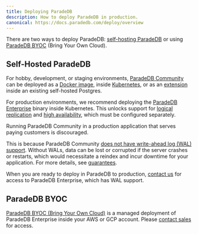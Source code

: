 ```yaml
---
title: Deploying ParadeDB
description: How to deploy ParadeDB in production.
canonical: https://docs.paradedb.com/deploy/overview
---
```


There are two ways to deploy ParadeDB: [self-hosting ParadeDB](/deploy/self-hosted) or using [ParadeDB BYOC](/deploy/byoc) (Bring Your Own Cloud).

## Self-Hosted ParadeDB

For hobby, development, or staging environments, [ParadeDB Community](https://github.com/paradedb/paradedb) can be deployed as a [Docker image](/deploy/self-hosted/docker),
inside [Kubernetes](/deploy/self-hosted/kubernetes), or as an [extension](/deploy/self-hosted/extension) inside an existing self-hosted Postgres.

For production environments, we recommend deploying the [ParadeDB Enterprise](/deploy/enterprise) binary inside Kubernetes. This unlocks support for
[logical replication](/deploy/self-hosted/logical-replication) and [high availability](/deploy/self-hosted/high-availability), which must be configured separately.

<Note>
Running ParadeDB Community in a production application that serves paying customers is discouraged.

This is because ParadeDB Community [does not have write-ahead log (WAL) support](/deploy/enterprise). Without WALs, data can be lost or corrupted if
the server crashes or restarts, which would necessitate a reindex and incur downtime for your application. For more details, see [guarantees](/welcome/guarantees#aci-d).

When you are ready to deploy in ParadeDB to production, [contact us](mailto:sales@paradedb.com) for access to ParadeDB Enterprise, which has WAL support.

</Note>

## ParadeDB BYOC

[ParadeDB BYOC (Bring Your Own Cloud)](/deploy/byoc) is a managed deployment of ParadeDB Enterprise inside your AWS or GCP account.
Please [contact sales](mailto:sales@paradedb.com) for access.
